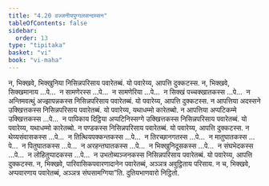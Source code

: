 ```yaml
---
title: "4.20 वज्जनीयपुग्गलसन्दस्सन"
tableOfContents: false
sidebar:
  order: 13
type: "tipitaka"
basket: "vi"
book: "vi-maha"
---
```



<DynamicBreadcrumb />

<Division number="233" book="vi-maha">

<Paragraph number="1070" book="vi-maha">
न, भिक्खवे, भिक्खुनिया निसिन्नपरिसाय पवारेतब्बं. यो पवारेय्य, आपत्ति दुक्कटस्स. न, भिक्खवे, सिक्खमानाय …पे…  न सामणेरस्स …पे…  न सामणेरिया …पे…  न सिक्खं पच्चक्खातकस्स …पे…  न अन्तिमवत्थुं अज्झापन्नकस्स निसिन्नपरिसाय पवारेतब्बं. यो पवारेय्य, आपत्ति दुक्कटस्स.
</Paragraph>

<Paragraph number="1071" book="vi-maha">
न आपत्तिया अदस्सने उक्खित्तकस्स निसिन्नपरिसाय पवारेतब्बं. यो पवारेय्य, यथाधम्मो कारेतब्बो. न आपत्तिया अप्पटिकम्मे उक्खित्तकस्स …पे…  न पापिकाय दिट्ठिया अप्पटिनिस्सग्गे उक्खित्तकस्स निसिन्नपरिसाय पवारेतब्बं. यो पवारेय्य, यथाधम्मो कारेतब्बो.
</Paragraph>

<Paragraph number="1072" book="vi-maha">
न पण्डकस्स निसिन्नपरिसाय पवारेतब्बं. यो पवारेय्य, आपत्ति दुक्कटस्स. न थेय्यसंवासकस्स …पे…  न तित्थियपक्कन्तकस्स …पे…  न तिरच्छानगतस्स …पे…  न मातुघातकस्स …पे…  न पितुघातकस्स …पे…  न अरहन्तघातकस्स …पे…  न भिक्खुनिदूसकस्स …पे…  न संघभेदकस्स …पे…  न लोहितुप्पादकस्स …पे…  न उभतोब्यञ्जनकस्स निसिन्नपरिसाय पवारेतब्बं. यो पवारेय्य, आपत्ति दुक्कटस्स.
</Paragraph>

<Paragraph number="1073" book="vi-maha">
न, भिक्खवे, पारिवासिकपवारणादानेन पवारेतब्बं, अञ्ञत्र अवुट्ठिताय परिसाय. न च, भिक्खवे, अप्पवारणाय पवारेतब्बं, अञ्ञत्र संघसामग्गिया”ति.

</Paragraph>
</Division>

<Paragraph number="1074" type="center" book="vi-maha">
दुतियभाणवारो निट्ठितो.
</Paragraph>